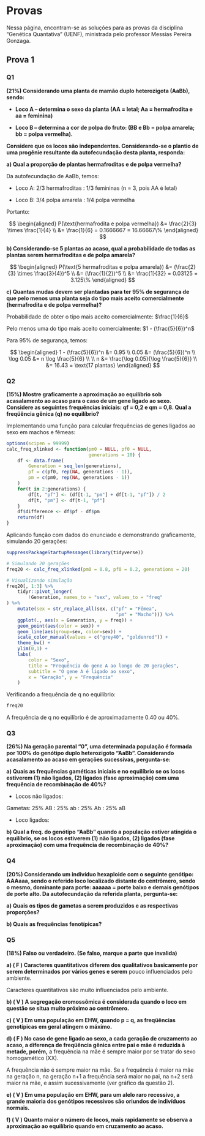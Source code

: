 # Provas {.unnumbered}

Nessa página, encontram-se as soluções para as provas da disciplina "Genética Quantativa" (UENF), ministrada pelo professor Messias Pereira Gonzaga.

## Prova 1 {.unnumbered}

### Q1 {.unnumbered}

**(21%) Considerando uma planta de mamão duplo heterozigota (AaBb), sendo:**

- **Loco A – determina o sexo da planta (AA = letal; Aa = hermafrodita e aa = feminina)**

- **Loco B – determina a cor de polpa do fruto: (BB e Bb = polpa amarela; bb = polpa vermelha).** 

**Considere que os locos são independentes. Considerando-se o plantio de uma progênie resultante da autofecundação desta planta, responda:**

**a) Qual a proporção de plantas hermafroditas e de polpa vermelha?**

Da autofecundação de AaBb, temos:

- Loco A: 2/3 hermafroditas : 1/3 femininas (n = 3, pois AA é letal)

- Loco B: 3/4 polpa amarela : 1/4 polpa vermelha

Portanto:

$$
\begin{aligned}
P(\text{hermafrodita e polpa vermelha}) &= \frac{2}{3} \times \frac{1}{4} \\
&= \frac{1}{6} = 0.1666667 = 16.66667\%
\end{aligned}
$$


**b) Considerando-se 5 plantas ao acaso, qual a probabilidade de todas as plantas serem hermafroditas e de polpa amarela?**

$$
\begin{aligned}
P(\text{5 hermafroditas e polpa amarela}) &= (\frac{2}{3} \times \frac{3}{4})^5 \\
&= (\frac{1}{2})^5 \\
&= \frac{1}{32} = 0.03125 = 3.125\%
\end{aligned}
$$


**c) Quantas mudas devem ser plantadas para ter 95% de segurança de que pelo menos uma planta seja do tipo mais aceito comercialmente (hermafrodita e de polpa vermelha)?**

Probabilidade de obter o tipo mais aceito comercialmente: $\frac{1}{6}$

Pelo menos uma do tipo mais aceito comercialmente: $1 - (\frac{5}{6})^n$

Para 95% de segurança, temos:

$$
\begin{aligned}
1 - (\frac{5}{6})^n &= 0.95 \\
0.05 &= (\frac{5}{6})^n \\
\log 0.05 &= n \log \frac{5}{6} \\
\\
n &= \frac{\log 0.05}{\log \frac{5}{6}} \\
&= 16.43 = \text{17 plantas}
\end{aligned}
$$

### Q2 {.unnumbered}

**(15%) Mostre graficamente a aproximação ao equilíbrio sob acasalamento ao acaso para o caso de um gene ligado ao sexo. Considere as seguintes frequências iniciais: qf = 0,2 e qm = 0,8. Qual a freqüência gênica (q) no equilíbrio?**

Implementando uma função para calcular frequências de genes ligados ao
sexo em machos e fêmeas:

```r
options(scipen = 99999)
calc_freq_xlinked <- function(pm0 = NULL, pf0 = NULL, 
                              generations = 10) {
    df <- data.frame(
        Generation = seq_len(generations),
        pf = c(pf0, rep(NA, generations - 1)),
        pm = c(pm0, rep(NA, generations - 1))
    )
    for(t in 2:generations) {
        df[t, "pf"] <- (df[t-1, "pm"] + df[t-1, "pf"]) / 2
        df[t, "pm"] <- df[t-1, "pf"]
    }
    df$difference <- df$pf - df$pm
    return(df)
}
```

Aplicando função com dados do enunciado e demonstrando graficamente, simulando 20 gerações: 

```r
suppressPackageStartupMessages(library(tidyverse))

# Simulando 20 gerações
freq20 <- calc_freq_xlinked(pm0 = 0.8, pf0 = 0.2, generations = 20)

# Visualizando simulação
freq20[, 1:3] %>%
    tidyr::pivot_longer(
        !Generation, names_to = "sex", values_to = "freq"
) %>%
    mutate(sex = str_replace_all(sex, c("pf" = "Fêmea",
                                        "pm" = "Macho"))) %>%
    ggplot(., aes(x = Generation, y = freq)) +
    geom_point(aes(color = sex)) +
    geom_line(aes(group=sex, color=sex)) +
    scale_color_manual(values = c("grey40", "goldenrod")) +
    theme_bw() +
    ylim(0,1) + 
    labs(
        color = "Sexo",
        title = "Frequência do gene A ao longo de 20 gerações",
        subtitle = "O gene A é ligado ao sexo",
        x = "Geração", y = "Frequência"
    )
```

Verificando a frequência de q no equilíbrio:

```r
freq20
```
 
A frequência de q no equilíbrio é de aproximadamente 0.40 ou 40%.

### Q3 {.unnumbered}

**(26%) Na geração parental "0", uma determinada população é formada por 100% do genótipo duplo heterozigoto "AaBb". Considerando acasalamento ao acaso em gerações sucessivas, pergunta-se:**

**a) Quais as frequências gaméticas iniciais e no equilíbrio se os locos estiverem (1) não ligados, (2) ligados (fase aproximação) com uma frequência de recombinação de 40%?**

- Locos não ligados:

Gametas: 25% AB : 25% ab : 25% Ab : 25% aB

- Loco ligados:


**b) Qual a freq. do genótipo "AaBb" quando a população estiver atingida o equilíbrio, se os locos estiverem (1) não ligados, (2) ligados (fase aproximação) com uma frequência de recombinação de 40%?**

### Q4 {.unnumbered}

**(20%) Considerando um indivíduo hexaploide com o seguinte genótipo: AAAaaa, sendo o referido loco localizado distante do centrômero, sendo o mesmo, dominante para porte: aaaaaa = porte baixo e demais genótipos de porte alto. Da autofecundação da referida planta, pergunta-se:**

**a) Quais os tipos de gametas a serem produzidos e as respectivas proporções?**

**b) Quais as frequências fenotípicas?**

### Q5 {.unnumbered}

**(18%) Falso ou verdadeiro. (Se falso, marque a parte que invalida)**

**a) ( F ) Caracteres quantitativos diferem dos qualitativos basicamente por serem determinados por vários genes e serem** pouco influenciados pelo ambiente.

Caracteres quantitativos são muito influenciados pelo ambiente.

**b) ( V ) A segregação cromossômica é considerada quando o loco em questão se situa muito próximo ao centrômero.**

**c) ( V ) Em uma população em EHW, quando p = q, as freqüências genotípicas em geral atingem o máximo.**

**d) ( F ) No caso de gene ligado ao sexo, a cada geração de cruzamento ao acaso, a diferença de freqüência gênica entre pai e mãe é reduzida à metade, porém,** a frequência na mãe é sempre maior por se tratar do sexo homogamético (XX).

A frequência não é sempre maior na mãe. Se a frequência é maior na mãe na geração n, na geração n+1 a frequência será maior no pai, na n+2 será maior na mãe, e assim sucessivamente (ver gráfico da questão 2).

**e) ( V ) Em uma população em EHW, para um alelo raro recessivo, a grande maioria dos genótipos recessivos são oriundos de indivíduos normais.**

**f) ( V ) Quanto maior o número de locos, mais rapidamente se observa a aproximação ao equilíbrio quando em cruzamento ao acaso.**